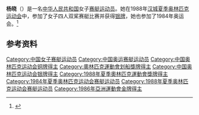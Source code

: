 {{Infobox sportsperson
| name           = 杨晓
|show-medals=yes
|medaltemplates={{MedalSport | 女子[[赛艇|赛艇]]}}
{{MedalCountry | {{CHN}} }}
{{MedalCompetition|[[奥林匹克运动会|奥林匹克运动会]]}}
{{MedalSilver| [[1988年夏季奥林匹克运动会|1988年 汉城]] | [[1988年夏季奥林匹克运动会|女子四人双桨]]}}
{{MedalBronze| [[1988年夏季奥林匹克运动会|1988年 汉城]] | [[1988年夏季奥林匹克运动会|女子八人双桨]]}}
}}

'''杨晓'''（{{bd|1964年|3月6日|}}）是一名[[中华人民共和国|中华人民共和国]]女子[[赛艇|赛艇]][[运动员|运动员]]。她在1988年[[汉城|汉城]][[夏季|夏季]][[奥林匹克运动会|奥林匹克运动会]]中，参加了女子四人双桨赛艇比赛并获得[[银牌|银牌]]，她也参加了1984年奥运会。<ref>{{Cite web |url=http://www.sports-reference.com/olympics/athletes/ya/yang-xiao-1.html |title=Sports Reference |access-date=2017-04-02 |archive-url=https://web.archive.org/web/20200418000557/https://www.sports-reference.com/olympics/athletes/ya/yang-xiao-1.html |archive-date=2020-04-18 |dead-url=yes }}</ref>

==参考资料==
{{Reflist}}
{{DEFAULTSORT:Yang Xiao}}
[[Category:中国女子赛艇运动员|Category:中国女子赛艇运动员]]
[[Category:中国奥运赛艇运动员|Category:中国奥运赛艇运动员]]
[[Category:中国奥林匹克运动会铜牌得主|Category:中国奥林匹克运动会铜牌得主]]
[[Category:奧林匹克運動會划船獎牌得主|Category:奧林匹克運動會划船獎牌得主]]
[[Category:中国奥林匹克运动会银牌得主|Category:中国奥林匹克运动会银牌得主]]
[[Category:1988年夏季奧林匹克運動會獎牌得主|Category:1988年夏季奧林匹克運動會獎牌得主]]
[[Category:1984年夏季奥林匹克运动会赛艇运动员|Category:1984年夏季奥林匹克运动会赛艇运动员]]
[[Category:1988年夏季奥林匹克运动会赛艇运动员|Category:1988年夏季奥林匹克运动会赛艇运动员]]
[[Category:1986年亞洲運動會金牌得主|Category:1986年亞洲運動會金牌得主]]
{{bio-stub}}